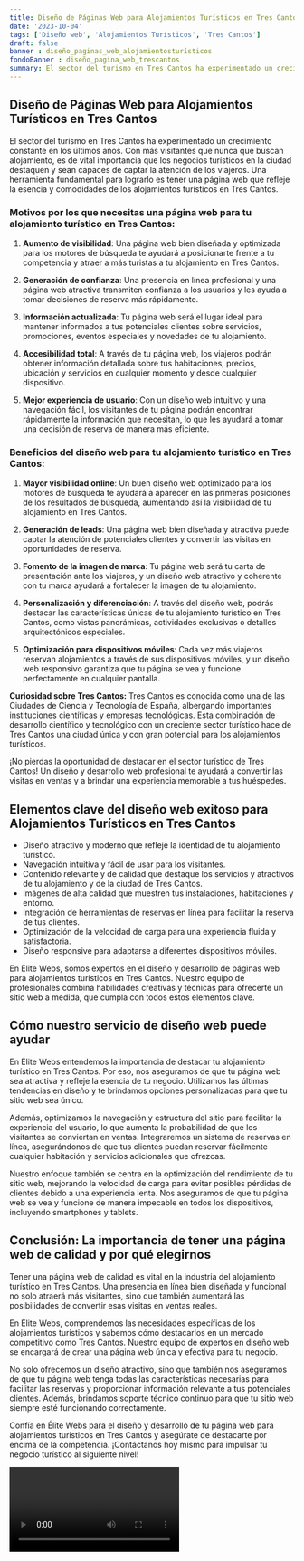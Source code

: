 ```yaml
---
title: Diseño de Páginas Web para Alojamientos Turísticos en Tres Cantos
date: '2023-10-04'
tags: ['Diseño web', 'Alojamientos Turísticos', 'Tres Cantos']
draft: false
banner : diseño_paginas_web_alojamientosturísticos
fondoBanner : diseño_pagina_web_trescantos
summary: El sector del turismo en Tres Cantos ha experimentado un crecimiento constante en los últimos años. Con más visitantes que nunca que buscan alojamiento, es de vital importancia que los negocios turísticos en la ciudad destaquen y sean capaces de captar la atención de los viajeros. Una herramienta fundamental para lograrlo es tener una página web que refleje la esencia y comodidades de los alojamientos turísticos en Tres Cantos.
---
```


## **Diseño de Páginas Web para Alojamientos Turísticos en Tres Cantos**

El sector del turismo en Tres Cantos ha experimentado un crecimiento constante en los últimos años. Con más visitantes que nunca que buscan alojamiento, es de vital importancia que los negocios turísticos en la ciudad destaquen y sean capaces de captar la atención de los viajeros. Una herramienta fundamental para lograrlo es tener una página web que refleje la esencia y comodidades de los alojamientos turísticos en Tres Cantos.

### Motivos por los que necesitas una página web para tu alojamiento turístico en Tres Cantos:

1. **Aumento de visibilidad**: Una página web bien diseñada y optimizada para los motores de búsqueda te ayudará a posicionarte frente a tu competencia y atraer a más turistas a tu alojamiento en Tres Cantos.

2. **Generación de confianza**: Una presencia en línea profesional y una página web atractiva transmiten confianza a los usuarios y les ayuda a tomar decisiones de reserva más rápidamente.

3. **Información actualizada**: Tu página web será el lugar ideal para mantener informados a tus potenciales clientes sobre servicios, promociones, eventos especiales y novedades de tu alojamiento.

4. **Accesibilidad total**: A través de tu página web, los viajeros podrán obtener información detallada sobre tus habitaciones, precios, ubicación y servicios en cualquier momento y desde cualquier dispositivo.

5. **Mejor experiencia de usuario**: Con un diseño web intuitivo y una navegación fácil, los visitantes de tu página podrán encontrar rápidamente la información que necesitan, lo que les ayudará a tomar una decisión de reserva de manera más eficiente.

### Beneficios del diseño web para tu alojamiento turístico en Tres Cantos:

1. **Mayor visibilidad online**: Un buen diseño web optimizado para los motores de búsqueda te ayudará a aparecer en las primeras posiciones de los resultados de búsqueda, aumentando así la visibilidad de tu alojamiento en Tres Cantos.

2. **Generación de leads**: Una página web bien diseñada y atractiva puede captar la atención de potenciales clientes y convertir las visitas en oportunidades de reserva.

3. **Fomento de la imagen de marca**: Tu página web será tu carta de presentación ante los viajeros, y un diseño web atractivo y coherente con tu marca ayudará a fortalecer la imagen de tu alojamiento.

4. **Personalización y diferenciación**: A través del diseño web, podrás destacar las características únicas de tu alojamiento turístico en Tres Cantos, como vistas panorámicas, actividades exclusivas o detalles arquitectónicos especiales.

5. **Optimización para dispositivos móviles**: Cada vez más viajeros reservan alojamientos a través de sus dispositivos móviles, y un diseño web responsivo garantiza que tu página se vea y funcione perfectamente en cualquier pantalla.

**Curiosidad sobre Tres Cantos:** Tres Cantos es conocida como una de las Ciudades de Ciencia y Tecnología de España, albergando importantes instituciones científicas y empresas tecnológicas. Esta combinación de desarrollo científico y tecnológico con un creciente sector turístico hace de Tres Cantos una ciudad única y con gran potencial para los alojamientos turísticos.

¡No pierdas la oportunidad de destacar en el sector turístico de Tres Cantos! Un diseño y desarrollo web profesional te ayudará a convertir las visitas en ventas y a brindar una experiencia memorable a tus huéspedes.

<GifSeo />

<Cta />

## Elementos clave del diseño web exitoso para Alojamientos Turísticos en Tres Cantos

- Diseño atractivo y moderno que refleje la identidad de tu alojamiento turístico.
- Navegación intuitiva y fácil de usar para los visitantes.
- Contenido relevante y de calidad que destaque los servicios y atractivos de tu alojamiento y de la ciudad de Tres Cantos.
- Imágenes de alta calidad que muestren tus instalaciones, habitaciones y entorno.
- Integración de herramientas de reservas en línea para facilitar la reserva de tus clientes.
- Optimización de la velocidad de carga para una experiencia fluida y satisfactoria.
- Diseño responsive para adaptarse a diferentes dispositivos móviles.

En Élite Webs, somos expertos en el diseño y desarrollo de páginas web para alojamientos turísticos en Tres Cantos. Nuestro equipo de profesionales combina habilidades creativas y técnicas para ofrecerte un sitio web a medida, que cumpla con todos estos elementos clave.

## Cómo nuestro servicio de diseño web puede ayudar

En Élite Webs entendemos la importancia de destacar tu alojamiento turístico en Tres Cantos. Por eso, nos aseguramos de que tu página web sea atractiva y refleje la esencia de tu negocio. Utilizamos las últimas tendencias en diseño y te brindamos opciones personalizadas para que tu sitio web sea único.

Además, optimizamos la navegación y estructura del sitio para facilitar la experiencia del usuario, lo que aumenta la probabilidad de que los visitantes se conviertan en ventas. Integraremos un sistema de reservas en línea, asegurándonos de que tus clientes puedan reservar fácilmente cualquier habitación y servicios adicionales que ofrezcas.

Nuestro enfoque también se centra en la optimización del rendimiento de tu sitio web, mejorando la velocidad de carga para evitar posibles pérdidas de clientes debido a una experiencia lenta. Nos aseguramos de que tu página web se vea y funcione de manera impecable en todos los dispositivos, incluyendo smartphones y tablets.

## Conclusión: La importancia de tener una página web de calidad y por qué elegirnos

Tener una página web de calidad es vital en la industria del alojamiento turístico en Tres Cantos. Una presencia en línea bien diseñada y funcional no solo atraerá más visitantes, sino que también aumentará las posibilidades de convertir esas visitas en ventas reales.

En Élite Webs, comprendemos las necesidades específicas de los alojamientos turísticos y sabemos cómo destacarlos en un mercado competitivo como Tres Cantos. Nuestro equipo de expertos en diseño web se encargará de crear una página web única y efectiva para tu negocio.

No solo ofrecemos un diseño atractivo, sino que también nos aseguramos de que tu página web tenga todas las características necesarias para facilitar las reservas y proporcionar información relevante a tus potenciales clientes. Además, brindamos soporte técnico continuo para que tu sitio web siempre esté funcionando correctamente.

Confía en Élite Webs para el diseño y desarrollo de tu página web para alojamientos turísticos en Tres Cantos y asegúrate de destacarte por encima de la competencia. ¡Contáctanos hoy mismo para impulsar tu negocio turístico al siguiente nivel!

<Video />

<CtaBot job='Alojamientos Turísticos' city='Tres Cantos'/>

<Gmaps query='Tres Cantos+españa+maps' />